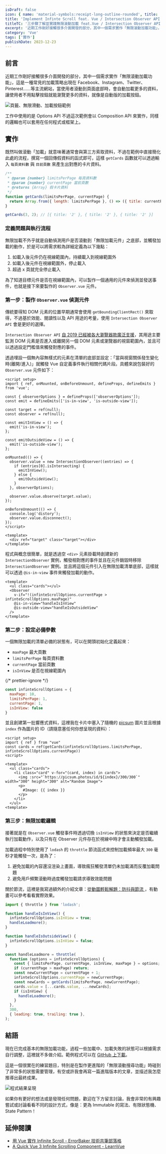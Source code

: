 ```yaml
---
isDraft: false
icon: { name: 'material-symbols:receipt-long-outline-rounded', title: '非常長的文件符號' }
title: 'Implement Infinte Scroll feat. Vue / Intersection Observer API'
titleTC: '三步驟了解並實踐無限滾動加載 feat.Vue / Intersection Observer API'
excerpt: '近期工作剛好接觸很多介面開發的部分，其中一個需求實作「無限滾動加載功能」，當使用者滾動到頁面底部時，會自動加載更多的資料，讓使用者不用點擊按鈕就能瀏覽更多的資料，就像是自動版的加載按鈕。'
category: 'Vue'
tags: ['實作']
publishDate: 2023-12-23
---
```


## 前言

近期工作剛好接觸很多介面開發的部分，其中一個需求實作「無限滾動加載功能」，這是一種常見的加載策略出現在 Facebook、Instagram、Twitter、Pinterest……等主流網站，當使用者滾動到頁面底部時，會自動加載更多的資料，讓使用者不用點擊按鈕就能瀏覽更多的資料，就像是自動版的加載按鈕。

![頁籤、無限滑動、加載按鈕範例](./loading-strategy.webp)

工作中使用的是 Options API 不過這次範例會以 Composition API 來實作，同樣的邏輯也可以套用在任何程式或框架上。

## 實作

既然叫做滾動「加載」就意味著通常會與第三方索取資料，不過在範例中直接簡化此處的流程，撰寫一個回傳假資料的函式即可，這樣 `getCards` 函數就可以透過輸入 `每頁資料數` 與 `目前頁數` 來產生出對應的卡片資料。

```js
/**
 * @param {number} limitsPerPage 每頁資料數
 * @param {number} currentPage 當前頁數
 * @returns {Array} 假卡片資料
 */
function getCards(limitsPerPage, currentPage) {
  return Array.from({ length: limitsPerPage }, () => ({ title: currentPage.toString() }));
}

getCards(3, 2); // [{ title: '2' }, { title: '2' }, { title: '2' }]
```

### 定義問題與執行流程

無限加載不外乎就是自動偵測用戶是否滾動到「無限加載元件」之底部，並觸發加載的動作，於是可以將需求較為詳細定義為以下幾點：

1. 如載入後元件仍在視線範圍內，持續載入到視線範圍外
2. 如載入後元件在視線範圍外，停止載入
3. 超過 x 頁就完全停止載入

為了知道目標元件是否在視線範圍內，可以製作一個通用的元件來偵測並發送事件，也就是接下來要製作的 `Observer.vue` 元件。

### 第一步：製作 `Observer.vue` 偵測元件

傳統要得知 DOM 元素的位置早期通常會使用 `getBoundingClientRect()` 來取得，不過基於效能、閱讀性以及 API 用途的考量，使用 `Intersection Observer API` 會是更好的選擇。

`Intersection Observer API` [自 2019 已經被各大瀏覽器款廣泛支援](https://caniuse.com/intersectionobserver)，其用途主要監測 DOM 元素是否進入或離開另一個 DOM 元素或瀏覽器的視窗範圍內，並且可以透過設定門檻值來觸發對應的事件。

透過埋設一個無內容無樣式的元素在清單的底部並設定：「當與視窗關係發生變化時(離開/進入)」就觸發 Vue 自定義事件執行相關代碼片段。具體來說包裝好的 `Observer.vue` 元件如下：

```vue
<script setup>
import { ref, onMounted, onBeforeUnmount, defineProps, defineEmits } from 'vue';

const { observerOptions } = defineProps(['observerOptions']);
const emit = defineEmits(['is-in-view', 'is-outside-view']);

const target = ref(null);
const observer = ref(null);

const emitInView = () => {
  emit('is-in-view');
};

const emitOutsideView = () => {
  emit('is-outside-view');
};

onMounted(() => {
  observer.value = new IntersectionObserver((entries) => {
    if (entries[0].isIntersecting) {
      emitInView();
    } else {
      emitOutsideView();
    }
  }, observerOptions);

  observer.value.observe(target.value);
});

onBeforeUnmount(() => {
  console.log('distory');
  observer.value.disconnect();
});
</script>

<template>
  <div ref="target" class="target"></div>
</template>
```

程式與概念很簡單，就是透過空 `<div>` 元素掛載時創建新的 `IntersectionObserver` 實例，觸發相對應的事件並且在元件銷毀時移除 `IntersectionObserver` 實例。並且將這個元件引入在無限加載清單底部，這樣就可以透過 `@is-in-view` 事件來觸發加載的動作。

```vue
<template>
  <ul class="cards"></ul>
  <Observer
    v-if="!(infinteScrollOptions.currentPage > infinteScrollOptions.maxPage)"
    @is-in-view="handleIsInView"
    @is-outside-view="handleIsOutsideView"
  />
</template>
```

### 第二步：設定必備參數

一個無限加載的清單必備的狀態有，可以在開頭初始化定義起來：

- `maxPage` 最大頁數
- `limitsPerPage` 每頁資料數
- `currentPage` 當前頁數
- `isInView` 是否在視線範圍內

{/* prettier-ignore */}
```js
const infinteScrollOptions = {
  maxPage: 10,
  limitsPerPage: 1,
  currentPage: 1,
  isInView: false
}
```

並且創建第一批響應式資料，這裡我在卡片中塞入了隨機的 [picsum](https://picsum.photos/) 圖片並且根據 `index` 作為圖片的 ID（請隨意塞任何你想呈現的資料）：

```vue
<script setup>
import { ref } from "vue"
const cards = ref(getCards(infinteScrollOptions.limitsPerPage, infinteScrollOptions.currentPage))
<script>

<template>
  <ul class="cards">
    <li class="card" v-for="(card, index) in cards">
      <img :src="`https://picsum.photos/id/${index}/300/300`" width="300" height="300" alt="Random Image">
      <p>
        #Image: {{ index }}
      </p>
    </li>
  </ul>
<template>
```

### 第三步：無限加載邏輯

接著就是在 `Observer.vue` 觸發事件時透過切換 `isInView` 的狀態來決定是否繼續執行加載動作，以及只有在 Observer 元件存在於視線中時才會主動觸發加載。

加載過程中特別使用了 `lodash` 的 `throttle` 節流函式來控制加載頻率最大 `300` 毫秒才能觸發一次，是為了：

1. 避免加載的內容還沒渲染上畫面，導致瘋狂觸發清單仍未加載滿而反覆加載問題
2. 避免用戶頻繁滾動時過度觸發加載請求導致效能問題

關於節流，這裡是我寫過額外的介紹文章：[從動圖輕鬆解題：防抖與節流 ](/post/learn-debounce-and-throttle/#%E7%AF%80%E6%B5%81-throttle)，有動畫可以參考看看實際效果。

```js
import { throttle } from 'lodash';

function handleIsInView() {
  infinteScrollOptions.isInView = true;
  handleLoadmore();
}

function handleIsOutsideView() {
  infinteScrollOptions.isInView = false;
}

const handleLoadmore = throttle(
  function (options = infinteScrollOptions) {
    const { limitsPerPage, currentPage, isInView, maxPage } = options;
    if (currentPage > maxPage) return;
    const newCurrentPage = currentPage + 1;
    infinteScrollOptions.currentPage = newCurrentPage;
    const newCards = getCards(limitsPerPage, newCurrentPage);
    cards.value = [...cards.value, ...newCards];
    if (isInView) {
      handleLoadmore();
    }
  },
  300,
  { leading: true, trailing: true },
);
```

## 結語

現在已完成基本的無限加載功能，過程一些加載中、加載失敗的狀態可以根據需求自行調整，這裡就不多做介紹。範例程式可以在 [GitHub 上下載](https://github.com/riceball-tw/infinte-scroll-demo)。

這是一個很實在的練習題目，特別是在製作更進階的「無限滾動搜尋功能」時碰到了非常多的狀態需要管理，有空或許我會再寫一篇進階版本的文章，並描述我怎麼推導出最終成果。

![程式結果呈現](./result.webp)

如果你有更好的想法或是發現任何問題，歡迎在下方留言討論，我會非常的有興趣嘗試或討論看看不同的設計方式，像是：更為 Immutable 的寫法、有限狀態機、State Pattern！

## 延伸閱讀

- [用 Vue 實作 Infinite Scroll - ErrorBaker 技術共筆部落格](https://blog.errorbaker.tw/posts/ruofan/vue-infinite-scroll/)
- [A Quick Vue 3 Infinite Scrolling Component - LearnVue](https://learnvue.co/articles/vue-infinite-scrolling)
